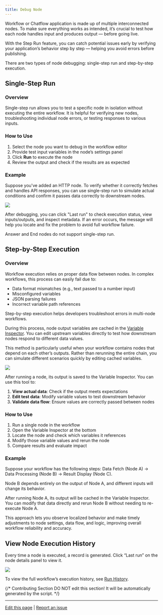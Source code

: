 ```yaml
---
title: Debug Node
---
```


Workflow or Chatflow application is made up of multiple interconnected nodes. To make sure everything works as intended, it’s crucial to test how each node handles input and produces output — before going live.

With the Step Run feature, you can catch potential issues early by verifying your application’s behavior step by step — helping you avoid errors before publishing.

There are two types of node debugging: single-step run and step-by-step execution.

## Single-Step Run

### Overview

Single-step run allows you to test a specific node in isolation without executing the entire workflow. It is helpful for verifying new nodes, troubleshooting individual node errors, or testing responses to various inputs.

### How to Use

1. Select the node you want to debug in the workflow editor  
2. Provide test input variables in the node’s settings panel  
3. Click **Run** to execute the node  
4. Review the output and check if the results are as expected

### Example

Suppose you've added an HTTP node. To verify whether it correctly fetches and handles API responses, you can use single-step run to simulate actual conditions and confirm it passes data correctly to downstream nodes.

![](https://assets-docs.dify.ai/2025/04/376c9de6f92cb7a5f97a6661c5e0e9eb.png)

After debugging, you can click "Last run" to check execution status, view inputs/outputs, and inspect metadata. If an error occurs, the message will help you locate and fix the problem to avoid full workflow failure.

<Warning>
    Answer and End nodes do not support single-step run.
</Warning>

## Step-by-Step Execution

### Overview

Workflow execution relies on proper data flow between nodes. In complex workflows, this process can easily fail due to:

- Data format mismatches (e.g., text passed to a number input)
- Misconfigured variables
- JSON parsing failures
- Incorrect variable path references

Step-by-step execution helps developers troubleshoot errors in multi-node workflows. 

During this process, node output variables are cached in the [Variable Inspector](/en/guides/workflow/debug-and-preview/variable-inspect). You can edit upstream variables directly to test how downstream nodes respond to different data values.

This method is particularly useful when your workflow contains nodes that depend on each other’s outputs. Rather than rerunning the entire chain, you can simulate different scenarios quickly by editing cached variables.

![](https://assets-docs.dify.ai/2025/06/f8656d8deeeaefeab0a8d9169f0ed2d3.png)

After running a node, its output is saved to the Variable Inspector. You can use this tool to:

1. **View actual data**: Check if the output meets expectations  
2. **Edit test data**: Modify variable values to test downstream behavior  
3. **Validate data flow**: Ensure values are correctly passed between nodes

### How to Use

1. Run a single node in the workflow
2. Open the Variable Inspector at the bottom  
3. Locate the node and check which variables it references  
4. Modify those variable values and rerun the node  
5. Compare results and evaluate impact

### Example

Suppose your workflow has the following steps: Data Fetch (Node A) → Data Processing (Node B) → Result Display (Node C).

Node B depends entirely on the output of Node A, and different inputs will change its behavior.

After running Node A, its output will be cached in the Variable Inspector. You can modify that data directly and rerun Node B without needing to re-execute Node A.

This approach lets you observe localized behavior and make timely adjustments to node settings, data flow, and logic, improving overall workflow reliability and accuracy.

## View Node Execution History

Every time a node is executed, a record is generated. Click “Last run” on the node details panel to view it.

![](https://assets-docs.dify.ai/2025/04/5ee92e6406979f5101d21865f95a86e5.png)

To view the full workflow’s execution history, see [Run History](/en/guides/workflow/debug-and-preview/history).

{/*
Contributing Section
DO NOT edit this section!
It will be automatically generated by the script.
*/}

---

[Edit this page](https://github.com/langgenius/dify-docs/edit/main/en/guides/workflow/debug-and-preview/step-run.mdx) | [Report an issue](https://github.com/langgenius/dify-docs/issues/new?title=Documentation%20Issue%3A%20&body=%23%23%20Issue%20Description%0A%3C%21--%20Please%20briefly%20describe%20the%20issue%20you%20found%20--%3E%0A%0A%23%23%20Page%20Link%0Ahttps%3A%2F%2Fgithub.com%2Flanggenius%2Fdify-docs%2Fblob%2Fmain%2Fen/guides/workflow/debug-and-preview%2Fstep-run.mdx%0A%0A%23%23%20Suggested%20Changes%0A%3C%21--%20If%20you%20have%20specific%20suggestions%20for%20changes%2C%20please%20describe%20them%20here%20--%3E%0A%0A%3C%21--%20Thank%20you%20for%20helping%20improve%20our%20documentation%21%20--%3E)

